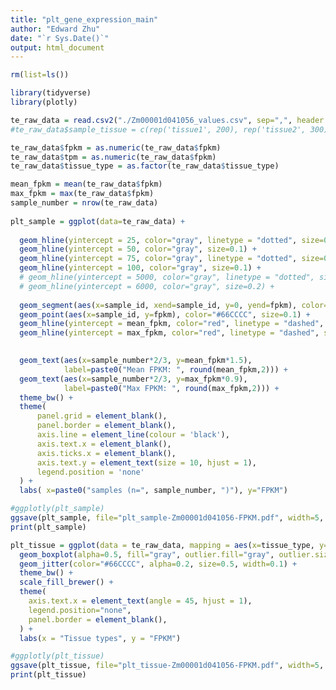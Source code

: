 ```yaml
---
title: "plt_gene_expression_main"
author: "Edward Zhu"
date: "`r Sys.Date()`"
output: html_document
---
```


```r
rm(list=ls())

library(tidyverse)
library(plotly)

te_raw_data = read.csv2("./Zm00001d041056_values.csv", sep=",", header = T)
#te_raw_data$sample_tissue = c(rep('tissue1', 200), rep('tissue2', 300), rep('tissue3', 637))

te_raw_data$fpkm = as.numeric(te_raw_data$fpkm)
te_raw_data$tpm = as.numeric(te_raw_data$fpkm)
te_raw_data$tissue_type = as.factor(te_raw_data$tissue_type)
```

```r
mean_fpkm = mean(te_raw_data$fpkm)
max_fpkm = max(te_raw_data$fpkm)
sample_number = nrow(te_raw_data)
  
plt_sample = ggplot(data=te_raw_data) +
  
  geom_hline(yintercept = 25, color="gray", linetype = "dotted", size=0.1) +
  geom_hline(yintercept = 50, color="gray", size=0.1) +
  geom_hline(yintercept = 75, color="gray", linetype = "dotted", size=0.1) +
  geom_hline(yintercept = 100, color="gray", size=0.1) +
  # geom_hline(yintercept = 5000, color="gray", linetype = "dotted", size=0.1) +
  # geom_hline(yintercept = 6000, color="gray", size=0.2) +
  
  geom_segment(aes(x=sample_id, xend=sample_id, y=0, yend=fpkm), color="#3366CC", alpha=0.4, size=0.8) +
  geom_point(aes(x=sample_id, y=fpkm), color="#66CCCC", size=0.1) +
  geom_hline(yintercept = mean_fpkm, color="red", linetype = "dashed", size=0.5) +
  geom_hline(yintercept = max_fpkm, color="red", linetype = "dashed", size=0.5) +

  
  geom_text(aes(x=sample_number*2/3, y=mean_fpkm*1.5), 
            label=paste0("Mean FPKM: ", round(mean_fpkm,2))) +
  geom_text(aes(x=sample_number*2/3, y=max_fpkm*0.9), 
            label=paste0("Max FPKM: ", round(max_fpkm,2))) +
  theme_bw() +
  theme(
      panel.grid = element_blank(),
      panel.border = element_blank(),
      axis.line = element_line(colour = 'black'),
      axis.text.x = element_blank(),
      axis.ticks.x = element_blank(),
      axis.text.y = element_text(size = 10, hjust = 1),
      legend.position = 'none'
  ) +
  labs( x=paste0("samples (n=", sample_number, ")"), y="FPKM")

#ggplotly(plt_sample)
ggsave(plt_sample, file="plt_sample-Zm00001d041056-FPKM.pdf", width=5, height=5)
print(plt_sample)
```

```r
plt_tissue = ggplot(data = te_raw_data, mapping = aes(x=tissue_type, y=fpkm)) + 
  geom_boxplot(alpha=0.5, fill="gray", outlier.fill="gray", outlier.size=0.3) +
  geom_jitter(color="#66CCCC", alpha=0.2, size=0.5, width=0.1) +
  theme_bw() +
  scale_fill_brewer() +
  theme(
    axis.text.x = element_text(angle = 45, hjust = 1),
    legend.position="none",
    panel.border = element_blank(),
  ) +
  labs(x = "Tissue types", y = "FPKM")

#ggplotly(plt_tissue)
ggsave(plt_tissue, file="plt_tissue-Zm00001d041056-FPKM.pdf", width=5, height=5)
print(plt_tissue)
```

